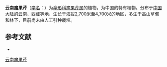 {{NoteTA|G1=LS}}
{{Speciesbox
| name = 云南瘤果芹
| status = 
| status_system = 
| image = 
| genus = Trachydium
| species = kingdon-wardii
| authority = Wolff in Fedde Repet.
}}

'''云南瘤果芹'''（[[学名|学名]]：{{lang|la|''Trachydium kingdon-wardii''}}）为[[伞形科|伞形科]][[瘤果芹属|瘤果芹属]]的植物，为中国的特有植物。分布于[[中国大陆|中国大陆]]的[[云南|云南]]、[[西藏|西藏]]等地，生长于海拔2,700米至4,700米的地区，多生于高山草甸和林下，目前尚未由人工引种栽培。

== 参考文献 ==
<div class="references-small">
* {{cite web| url =http://www.bioinfo.cn/db05/KmzwSpecies.php?action=view&id=23144| title =云南瘤果芹| work =《中国高等植物数据库全库》| publisher =中国科学院微生物研究所| author =昆明植物研究所| accessdate =2009-02-26| deadurl =yes| archiveurl =https://web.archive.org/web/20160305080355/http://www.bioinfo.cn/db05/KmzwSpecies.php?action=view&id=23144| archivedate =2016-03-05}}
</div>
{{Taxonbar|from=Q10880946}}

[[Category:瘤果芹属|云南瘤果芹]]


{{Apiales-stub}}